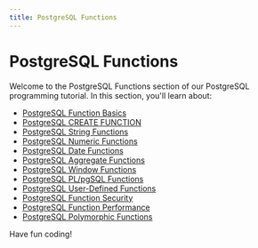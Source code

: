 ```yaml
---
title: PostgreSQL Functions
---
```


# PostgreSQL Functions

Welcome to the PostgreSQL Functions section of our PostgreSQL programming tutorial. In this section, you'll learn about:

- [PostgreSQL Function Basics](./0-postgresql-function-basics.mdx)
- [PostgreSQL CREATE FUNCTION](./1-postgresql-create-function.mdx)
- [PostgreSQL String Functions](./2-postgresql-string-functions.mdx)
- [PostgreSQL Numeric Functions](./3-postgresql-numeric-functions.mdx)
- [PostgreSQL Date Functions](./4-postgresql-date-functions.mdx)
- [PostgreSQL Aggregate Functions](./5-postgresql-aggregate-functions.mdx)
- [PostgreSQL Window Functions](./6-postgresql-window-functions.mdx)
- [PostgreSQL PL/pgSQL Functions](./7-postgresql-plpgsql-functions.mdx)
- [PostgreSQL User-Defined Functions](./8-postgresql-user-defined-functions.mdx)
- [PostgreSQL Function Security](./9-postgresql-function-security.mdx)
- [PostgreSQL Function Performance](./10-postgresql-function-performance.mdx)
- [PostgreSQL Polymorphic Functions](./11-postgresql-polymorphic-functions.mdx)

Have fun coding!